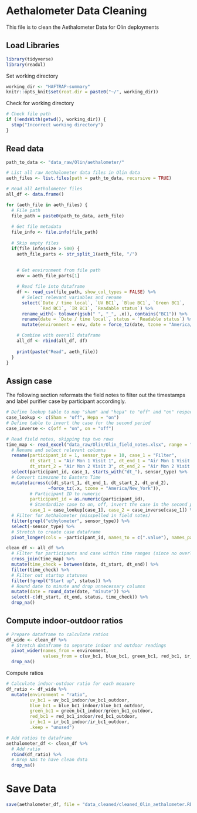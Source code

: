 # Aethalometer Data Cleaning
This file is to clean the Aethalometer Data for Olin deployments

## Load Libraries
```r
library(tidyverse)
library(readxl)
```

Set working directory
```r
working_dir <- "HAFTRAP-summary"
knitr::opts_knit$set(root.dir = paste0("~/", working_dir))
```

Check for working directory
```r
# Check file path
if (!endsWith(getwd(), working_dir)) {
  stop("Incorrect working directory")
}
```

## Read data
```r
path_to_data <- "data_raw/Olin/aethalometer/"
```

```r
# List all raw Aethalometer data files in Olin data
aeth_files <- list.files(path = path_to_data, recursive = TRUE)
```

```r
# Read all Aethalometer files
all_df <- data.frame()

for (aeth_file in aeth_files) {
  # File path
  file_path = paste0(path_to_data, aeth_file)
  
  # Get file metadata
  file_info <- file.info(file_path)
  
  # Skip empty files
  if(file_info$size > 500) {
    aeth_file_parts <- str_split_1(aeth_file, "/")
    
    
    # Get environment from file path
    env = aeth_file_parts[1]

    # Read file into dataframe
    df <- read_csv(file_path, show_col_types = FALSE) %>%
      # Select relevant variables and rename
      select(`Date / time local`, `UV BC1`, `Blue BC1`, `Green BC1`, 
             `Red BC1`, `IR BC1`, `Readable status`) %>%
      rename_with(~ tolower(gsub(" ", "_", .x)), contains("BC1")) %>%
      rename(date = `Date / time local`, status = `Readable status`) %>%
      mutate(environment = env, date = force_tz(date, tzone = "America/New_York"))

    # Combine with overall dataframe
    all_df <- rbind(all_df, df)
    
    print(paste("Read", aeth_file))
  }
}
```


## Assign case
The following section reformats the field notes to filter out the timestamps and label purifier case by participant accordingly.
```r
# Define lookup table to map "sham" and "hepa" to "off" and "on" respectively
case_lookup <- c(Sham = "off", Hepa = "on")
# Define table to invert the case for the second period
case_inverse <- c(off = "on", on = "off")

# Read field notes, skipping top two rows
time_map <- read_excel("data_raw/Olin/Olin_field_notes.xlsx", range = "A3:J25") %>%
  # Rename and select relevant columns
  rename(participant_id = 1, sensor_type = 10, case_1 = "Filter",
         dt_start_1 = "Air Mon 1 Visit 1", dt_end_1 = "Air Mon 1 Visit 2",
         dt_start_2 = "Air Mon 2 Visit 3", dt_end_2 = "Air Mon 2 Visit 4") %>%
  select(participant_id, case_1, starts_with("dt_"), sensor_type) %>%
  # Convert timezone to Eastern Time
  mutate(across(c(dt_start_1, dt_end_1, dt_start_2, dt_end_2), 
                ~force_tz(.x, tzone = "America/New_York")), 
         # Participant ID to numeric
         participant_id = as.numeric(participant_id),
         # Standardize case to on, off, invert the case in the second period
         case_1 = case_lookup[case_1], case_2 = case_inverse[case_1]) %>%
  # Filter for Aethalometer (misspelled in field notes)
  filter(grepl("ethylometer", sensor_type)) %>%
  select(-sensor_type) %>%
  # Stretch to create case dataframe
  pivot_longer(cols = -participant_id, names_to = c(".value"), names_pattern = "(.*)_.")
```

```r
clean_df <- all_df %>%
  # Filter for participants and case within time ranges (since no overlap)
  cross_join(time_map) %>% 
  mutate(time_check = between(date, dt_start, dt_end)) %>%
  filter(time_check) %>%
  # Filter out startup statuses
  filter(!grepl("Start up", status)) %>%
  # Round date to minute and drop unnecessary columns
  mutate(date = round_date(date, "minute")) %>%
  select(-c(dt_start, dt_end, status, time_check)) %>%
  drop_na()
```

## Compute indoor-outdoor ratios
```r
# Prepare dataframe to calculate ratios
df_wide <- clean_df %>%
  # Stretch dataframe to separate indoor and outdoor readings
  pivot_wider(names_from = environment, 
              values_from = c(uv_bc1, blue_bc1, green_bc1, red_bc1, ir_bc1)) %>%
  drop_na()
```

Compute ratios
```r
# Calculate indoor-outdoor ratio for each measure
df_ratio <- df_wide %>%
  mutate(environment = "ratio",
         uv_bc1 = uv_bc1_indoor/uv_bc1_outdoor, 
         blue_bc1 = blue_bc1_indoor/blue_bc1_outdoor, 
         green_bc1 = green_bc1_indoor/green_bc1_outdoor,
         red_bc1 = red_bc1_indoor/red_bc1_outdoor,
         ir_bc1 = ir_bc1_indoor/ir_bc1_outdoor,
         .keep = "unused")

# Add ratios to dataframe
aethalometer_df <- clean_df %>%
  # Add ratio
  rbind(df_ratio) %>%
  # Drop NAs to have clean data
  drop_na()
```

# Save Data
```r
save(aethalometer_df, file = "data_cleaned/cleaned_Olin_aethalometer.RData")
```
